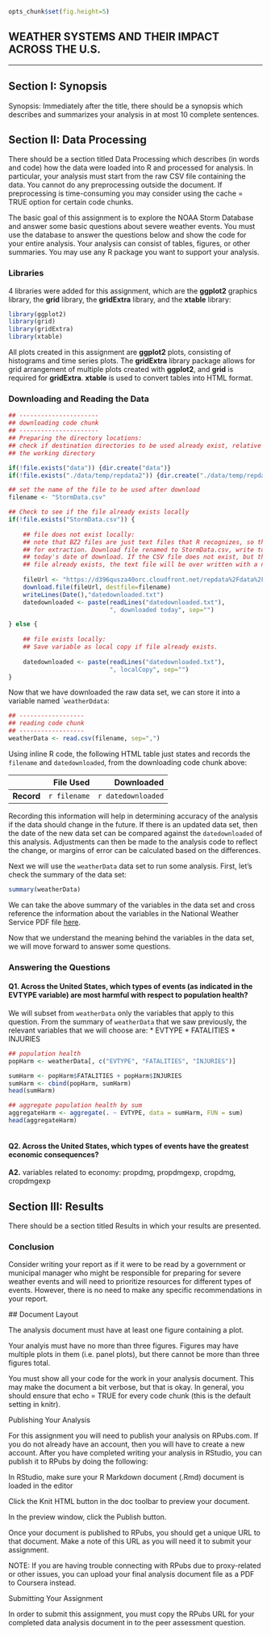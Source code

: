 ```r
opts_chunk$set(fig.height=5)
```

## WEATHER SYSTEMS AND THEIR IMPACT ACROSS THE U.S.
***

## Section I: Synopsis

Synopsis: Immediately after the title, there should be a synopsis which describes and summarizes your analysis in at most 10 complete sentences.

## Section II: Data Processing

There should be a section titled Data Processing which describes (in words and code) how the data were loaded into R and processed for analysis. In particular, your analysis must start from the raw CSV file containing the data. You cannot do any preprocessing outside the document. If preprocessing is time-consuming you may consider using the cache = TRUE option for certain code chunks.

The basic goal of this assignment is to explore the NOAA Storm Database and answer some 
basic questions about severe weather events. You must use the database to answer the 
questions below and show the code for your entire analysis. Your analysis can consist of 
tables, figures, or other summaries. You may use any R package you want to support your analysis.

### Libraries

4 libraries were added for this assignment, which are the **ggplot2** graphics library, the **grid** library, the **gridExtra** library, and the **xtable** library:

```r
library(ggplot2)
library(grid)
library(gridExtra)
library(xtable)
```

All plots created in this assignment are **ggplot2** plots, consisting of histograms and time series plots.  The **gridExtra** library package allows for grid arrangement of multiple plots created with **ggplot2**, and **grid** is required for **gridExtra**. **xtable** is used to convert tables into HTML format.

### Downloading and Reading the Data

```r
## ----------------------
## downloading code chunk
## ----------------------
## Preparing the directory locations:
## check if destination directories to be used already exist, relative to
## the working directory

if(!file.exists("data")) {dir.create("data")}
if(!file.exists("./data/temp/repdata2")) {dir.create("./data/temp/repdata2")}

## set the name of the file to be used after download
filename <- "StormData.csv"

## Check to see if the file already exists locally
if(!file.exists("StormData.csv")) {
    
    ## file does not exist locally:
    ## note that BZ2 files are just text files that R recognizes, so there is no need 
    ## for extraction. Download file renamed to StormData.csv, write to a text file
    ## today's date of download. If the CSV file does not exist, but the downloaded.txt 
    ## file already exists, the text file will be over written with a new file.
    
    fileUrl <- "https://d396qusza40orc.cloudfront.net/repdata%2Fdata%2FStormData.csv.bz2"
    download.file(fileUrl, destfile=filename)
    writeLines(Date(),"datedownloaded.txt")
    datedownloaded <- paste(readLines("datedownloaded.txt"),
                            ", downloaded today", sep="")

} else {
    
    ## file exists locally:
    ## Save variable as local copy if file already exists.
    
    datedownloaded <- paste(readLines("datedownloaded.txt"),
                            ", localCopy", sep="")
} 

```

Now that we have downloaded the raw data set, we can store it into a variable named ```weatherDdata``:

```r
## ------------------
## reading code chunk
## ------------------
weatherData <- read.csv(filename, sep=",")
```

Using inline R code, the following HTML table just states and records the ```filename``` and ```datedownloaded```, from the downloading code chunk above:

|            | File Used      | Downloaded          |
| ----------:| --------------:| -------------------:|
| **Record** | `r filename`   | `r datedownloaded`  |

Recording this information will help in determining accuracy of the analysis if the data should change in the future. If there is an updated data set, then the date of the new data set can be compared against the ```datedownloaded``` of this analysis.  Adjustments can then be made to the analysis code to reflect the change, or margins of error can be calculated based on the differences.

Next we will use the ```weatherData``` data set to run some analysis. First, let's check the summary of the data set:

```r
summary(weatherData)
```

We can take the above summary of the variables in the data set and cross reference the information about the variables in the National Weather Service PDF file [here](https://d396qusza40orc.cloudfront.net/repdata%2Fpeer2_doc%2Fpd01016005curr.pdf).

Now that we understand the meaning behind the variables in the data set, we will move forward to answer some questions.

### Answering the Questions
  
#### Q1. Across the United States, which types of events (as indicated in the EVTYPE variable) are most harmful with respect to population health?
  
We will subset from ```weatherData``` only the variables that apply to this question.  From the summary of ```weatherData``` that we saw previously, the relevant variables that we will choose are:
* EVTYPE
* FATALITIES
* INJURIES

```r
## population health
popHarm <- weatherData[, c("EVTYPE", "FATALITIES", "INJURIES")]
```

```r
sumHarm <- popHarm$FATALITIES + popHarm$INJURIES
sumHarm <- cbind(popHarm, sumHarm)
head(sumHarm)
```

```r
## aggregate population health by sum
aggregateHarm <- aggregate(. ~ EVTYPE, data = sumHarm, FUN = sum)
head(aggregateHarm)
```

```r

```

#### Q2. Across the United States, which types of events have the greatest economic consequences?

  
**A2.** variables related to economy: propdmg, propdmgexp, cropdmg, cropdmgexp
 
 

## Section III: Results

There should be a section titled Results in which your results are presented.

### Conclusion  
  
Consider writing your report as if it were to be read by a government or municipal manager 
 who might be responsible for preparing for severe weather events and will need to prioritize 
 resources for different types of events. However, there is no need to make any specific 
 recommendations in your report.


 ## Document Layout

 The analysis document must have at least one figure containing a plot.

 Your analyis must have no more than three figures. Figures may have multiple plots in them 
 (i.e. panel plots), but there cannot be more than three figures total.

 You must show all your code for the work in your analysis document. This may make the document 
 a bit verbose, but that is okay. In general, you should ensure that echo = TRUE for every code 
 chunk (this is the default setting in knitr).

 Publishing Your Analysis

 For this assignment you will need to publish your analysis on RPubs.com. If you do not 
 already have an account, then you will have to create a new account. After you have completed 
 writing your analysis in RStudio, you can publish it to RPubs by doing the following:
  
   In RStudio, make sure your R Markdown document (.Rmd) document is loaded in the editor

   Click the Knit HTML button in the doc toolbar to preview your document.

   In the preview window, click the Publish button.

   Once your document is published to RPubs, you should get a unique URL to that document. 
   Make a note of this URL as you will need it to submit your assignment.

 NOTE: If you are having trouble connecting with RPubs due to proxy-related or other issues, 
 you can upload your final analysis document file as a PDF to Coursera instead.

 Submitting Your Assignment

 In order to submit this assignment, you must copy the RPubs URL for your completed data 
 analysis document in to the peer assessment question.
 
  